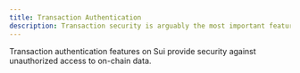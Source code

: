 ```yaml
---
title: Transaction Authentication
description: Transaction security is arguably the most important feature of a blockchain. Sui provides multiple features to secure your transactions, whether on chain or off.
---
```


Transaction authentication features on Sui provide security against unauthorized access to on-chain data. 

<div className="card-container">
<Card title="Keys and Addresses" href="/concepts/cryptography/transaction-auth/keys-addresses">
</Card>
<Card title="Signatures" href="/concepts/cryptography/transaction-auth/signatures">
</Card>
<Card title="Multisig" href="/concepts/cryptography/transaction-auth/multisig">
</Card>
<Card title="Offline Signing" href="/concepts/cryptography/transaction-auth/offline-signing">
</Card>
<Card title="Intent Signing" href="/concepts/cryptography/transaction-auth/intent-signing">
</Card>
</div>